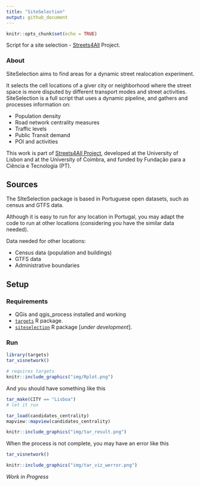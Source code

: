 ```yaml
---
title: "SiteSelection"
output: github_document
---
```


```r
knitr::opts_chunk$set(echo = TRUE)
```

Script for a site selection - [Streets4All](https://streets4all.pt/) Project.


### About

SiteSelection aims to find areas for a dynamic street realocation experiment.

It selects the cell locations of a giver city or neighborhood where the street space is more disputed by different transport modes and street activities. 
SiteSelection is a full script that uses a dynamic pipeline, and gathers and processes information on:

* Population density
* Road network centrality measures
* Traffic levels
* Public Transit demand
* POI and activities

This work is part of [Streets4All Project](https://streets4all.tecnico.ulisboa.pt), developed at the University of Lisbon and at the University of Coimbra, and funded by Fundação para a Ciência e Tecnologia (PT).

## Sources

The SIteSelection package is based in Portuguese open datasets, such as census and GTFS data.

Although it is easy to run for any location in Portugal, you may adapt the code to run at other locations (considering you have the similar data needed).

Data needed for other locations:

* Census data (population and buildings)
* GTFS data
* Administrative boundaries


## Setup

### Requirements

*   QGis and qgis_process installed and working
*   [`targets`](https://books.ropensci.org/targets/) R package.
*   [`siteselection`]() R package [_under development_].

### Run

```r
library(targets)
tar_visnetwork()
```
```r
# requires targets
knitr::include_graphics("img/Rplot.png")
```

And you should have something like this

```r
tar_make(CITY == "Lisboa")
# let it run

tar_load(candidates_centrality)
mapview::mapview(candidates_centrality)
```
```r
knitr::include_graphics("img/tar_result.png")
```


When the process is not complete, you may have an error like this

```r
tar_visnetwork()
```
```r
knitr::include_graphics("img/tar_viz_werror.png")
```

_Work in Progress_